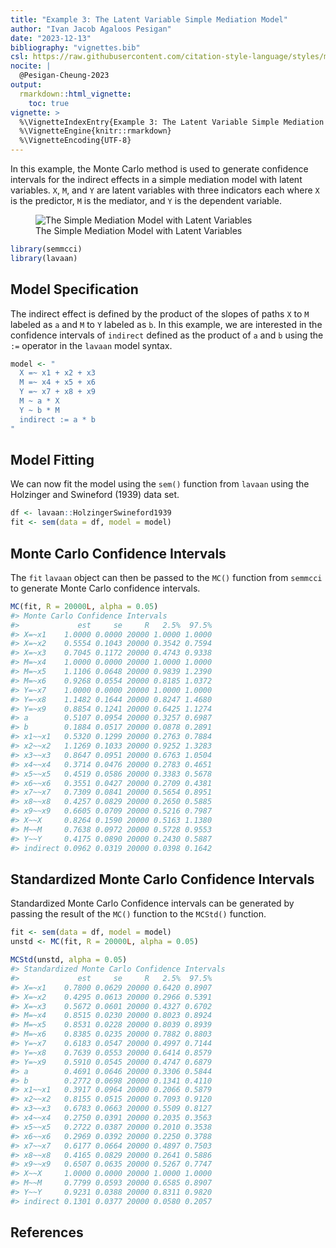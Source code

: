 ```yaml
---
title: "Example 3: The Latent Variable Simple Mediation Model"
author: "Ivan Jacob Agaloos Pesigan"
date: "2023-12-13"
bibliography: "vignettes.bib"
csl: https://raw.githubusercontent.com/citation-style-language/styles/master/apa.csl
nocite: |
  @Pesigan-Cheung-2023
output:
  rmarkdown::html_vignette:
    toc: true
vignette: >
  %\VignetteIndexEntry{Example 3: The Latent Variable Simple Mediation Model}
  %\VignetteEngine{knitr::rmarkdown}
  %\VignetteEncoding{UTF-8}
---
```


<!-- vignettes/example-3-latent.Rmd is generated from .setup/vignettes/example-3-latent.Rmd.orig. Please edit that file -->





In this example,
the Monte Carlo method is used to generate confidence intervals
for the indirect effects in a simple mediation model with latent variables.
`X`, `M`, and `Y` are latent variables with three indicators each
where `X` is the predictor, `M` is the mediator,
and `Y` is the dependent variable.

![The Simple Mediation Model with Latent Variables](https://raw.githubusercontent.com/jeksterslab/semmcci/main/.setup/latex/figures/png/latent.png)


```r
library(semmcci)
library(lavaan)
```

## Model Specification

The indirect effect is defined by the product of the slopes
of paths `X` to `M` labeled as `a` and `M` to `Y` labeled as `b`.
In this example, we are interested in the confidence intervals of `indirect`
defined as the product of `a` and `b` using the `:=` operator
in the `lavaan` model syntax.


```r
model <- "
  X =~ x1 + x2 + x3
  M =~ x4 + x5 + x6
  Y =~ x7 + x8 + x9
  M ~ a * X
  Y ~ b * M
  indirect := a * b
"
```

## Model Fitting

We can now fit the model using the `sem()` function from `lavaan` using the Holzinger and Swineford (1939) data set.


```r
df <- lavaan::HolzingerSwineford1939
fit <- sem(data = df, model = model)
```

## Monte Carlo Confidence Intervals

The `fit` `lavaan` object can then be passed to the `MC()` function from `semmcci`
to generate Monte Carlo confidence intervals.


```r
MC(fit, R = 20000L, alpha = 0.05)
#> Monte Carlo Confidence Intervals
#>             est     se     R   2.5%  97.5%
#> X=~x1    1.0000 0.0000 20000 1.0000 1.0000
#> X=~x2    0.5554 0.1043 20000 0.3542 0.7594
#> X=~x3    0.7045 0.1172 20000 0.4743 0.9338
#> M=~x4    1.0000 0.0000 20000 1.0000 1.0000
#> M=~x5    1.1106 0.0648 20000 0.9839 1.2390
#> M=~x6    0.9268 0.0554 20000 0.8185 1.0372
#> Y=~x7    1.0000 0.0000 20000 1.0000 1.0000
#> Y=~x8    1.1482 0.1644 20000 0.8247 1.4680
#> Y=~x9    0.8854 0.1241 20000 0.6425 1.1274
#> a        0.5107 0.0954 20000 0.3257 0.6987
#> b        0.1884 0.0517 20000 0.0878 0.2891
#> x1~~x1   0.5320 0.1299 20000 0.2763 0.7884
#> x2~~x2   1.1269 0.1033 20000 0.9252 1.3283
#> x3~~x3   0.8647 0.0951 20000 0.6763 1.0504
#> x4~~x4   0.3714 0.0476 20000 0.2783 0.4651
#> x5~~x5   0.4519 0.0586 20000 0.3383 0.5678
#> x6~~x6   0.3551 0.0427 20000 0.2709 0.4381
#> x7~~x7   0.7309 0.0841 20000 0.5654 0.8951
#> x8~~x8   0.4257 0.0829 20000 0.2650 0.5885
#> x9~~x9   0.6605 0.0709 20000 0.5216 0.7987
#> X~~X     0.8264 0.1590 20000 0.5163 1.1380
#> M~~M     0.7638 0.0972 20000 0.5728 0.9553
#> Y~~Y     0.4175 0.0890 20000 0.2430 0.5887
#> indirect 0.0962 0.0319 20000 0.0398 0.1642
```

## Standardized Monte Carlo Confidence Intervals

Standardized Monte Carlo Confidence intervals can be generated by passing the result of the `MC()` function to the `MCStd()` function.


```r
fit <- sem(data = df, model = model)
unstd <- MC(fit, R = 20000L, alpha = 0.05)
```


```r
MCStd(unstd, alpha = 0.05)
#> Standardized Monte Carlo Confidence Intervals
#>             est     se     R   2.5%  97.5%
#> X=~x1    0.7800 0.0629 20000 0.6420 0.8907
#> X=~x2    0.4295 0.0613 20000 0.2966 0.5391
#> X=~x3    0.5672 0.0601 20000 0.4327 0.6702
#> M=~x4    0.8515 0.0230 20000 0.8023 0.8924
#> M=~x5    0.8531 0.0228 20000 0.8039 0.8939
#> M=~x6    0.8385 0.0235 20000 0.7882 0.8803
#> Y=~x7    0.6183 0.0547 20000 0.4997 0.7144
#> Y=~x8    0.7639 0.0553 20000 0.6414 0.8579
#> Y=~x9    0.5910 0.0545 20000 0.4747 0.6879
#> a        0.4691 0.0646 20000 0.3306 0.5844
#> b        0.2772 0.0698 20000 0.1341 0.4110
#> x1~~x1   0.3917 0.0964 20000 0.2066 0.5879
#> x2~~x2   0.8155 0.0515 20000 0.7093 0.9120
#> x3~~x3   0.6783 0.0663 20000 0.5509 0.8127
#> x4~~x4   0.2750 0.0391 20000 0.2035 0.3563
#> x5~~x5   0.2722 0.0387 20000 0.2010 0.3538
#> x6~~x6   0.2969 0.0392 20000 0.2250 0.3788
#> x7~~x7   0.6177 0.0664 20000 0.4897 0.7503
#> x8~~x8   0.4165 0.0829 20000 0.2641 0.5886
#> x9~~x9   0.6507 0.0635 20000 0.5267 0.7747
#> X~~X     1.0000 0.0000 20000 1.0000 1.0000
#> M~~M     0.7799 0.0593 20000 0.6585 0.8907
#> Y~~Y     0.9231 0.0388 20000 0.8311 0.9820
#> indirect 0.1301 0.0377 20000 0.0580 0.2057
```

## References

